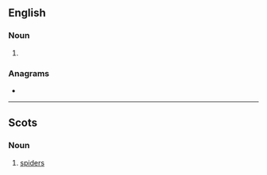 ==English==

===Noun===
{{head|en|noun form}}

# {{plural of|speeder|lang=en}}

===Anagrams===
* {{anagrams|en|a=deeeprss|preseeds}}

----

==Scots==

===Noun===
{{head|sco|noun plural form}}

# {{lb|sco|South Scots}} [[spiders]]